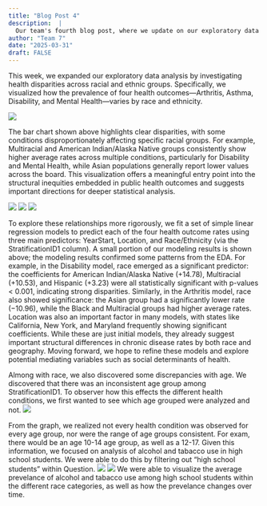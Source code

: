 ```yaml
---
title: "Blog Post 4"
description:  |
  Our team's fourth blog post, where we update on our exploratory data analysis.
author: "Team 7"
date: "2025-03-31"
draft: FALSE
---
```


This week, we expanded our exploratory data analysis by investigating health disparities across racial and ethnic groups. Specifically, we visualized how the prevalence of four health outcomes—Arthritis, Asthma, Disability, and Mental Health—varies by race and ethnicity.

![](../../images/HealthOutcome_byRace.png)

The bar chart shown above highlights clear disparities, with some conditions disproportionately affecting specific racial groups. For example, Multiracial and American Indian/Alaska Native groups consistently show higher average rates across multiple conditions, particularly for Disability and Mental Health, while Asian populations generally report lower values across the board. This visualization offers a meaningful entry point into the structural inequities embedded in public health outcomes and suggests important directions for deeper statistical analysis.

![](../../images/lm_results_MentalHealth.png)
![](../../images/lm_results_Disability.png)
![](../../images/lm_results_Arthritis.png)

To explore these relationships more rigorously, we fit a set of simple linear regression models to predict each of the four health outcome rates using three main predictors: YearStart, Location, and Race/Ethnicity (via the StratificationID1 column). A small portion of our modeling results is shown above; the modeling results confirmed some patterns from the EDA. For example, in the Disability model, race emerged as a significant predictor: the coefficients for American Indian/Alaska Native (+14.78), Multiracial (+10.53), and Hispanic (+3.23) were all statistically significant with p-values < 0.001, indicating strong disparities. Similarly, in the Arthritis model, race also showed significance: the Asian group had a significantly lower rate (−10.96), while the Black and Multiracial groups had higher average rates. Location was also an important factor in many models, with states like California, New York, and Maryland frequently showing significant coefficients. While these are just initial models, they already suggest important structural differences in chronic disease rates by both race and geography. Moving forward, we hope to refine these models and explore potential mediating variables such as social determinants of health.

Almong with race, we also discovered some discrepancies with age. We discovered that there was an inconsistent age group among StratificationID1. To observer how this effects the different health conditions, we first wanted to see which age grouped were analyzed and not.
![](../../images/age_prev.png)

From the graph, we realized not every health condition was observed for every age group, nor were the range of age groups consistent. For exam, there would be an age 10-14 age group, as well as a 12-17. Given this information, we focused on analysis of alcohol and tabacco use in high school students. We were able to do this by filtering out "high school students" within Question.
![](../../images/alctab_race.png)
![](../../images/alctab_prev.png)
We were able to visualize the average prevelance of alcohol and tabacco use among high school students within the different race categories, as well as how the prevelance changes over time.


